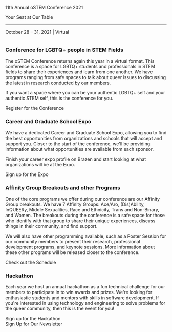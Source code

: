 

<SiteLayout>

<div className="border-b-4 border-mulberry border-solid pb-4 text-center">
    <p className="text-5xl font-display font-medium text-mulberry">11th Annual oSTEM Conference 2021</p>
    <p className="flex justify-center text-2xl font-display italic">Your Seat at Our Table</p>
    <hr/>
    <p className="flex justify-center text-3xl font-display">
    October 28 &ndash; 31, 2021 | Virtual
    </p>
</div>
<div class="grid md:grid-cols-5 gap-y-2 mt-9">
        <div className="rounded-l md:col-span-2 tint tint-dark"><img className="rounded-l object-cover w-full h-full" src="/images/oSTEM.2019.0049_Update_BannerSize.jpg" alt=""/></div>
        <div class="rounded-r md:col-span-3 p-4 bg-tint-spruce-light">
            <h3>Conference for LGBTQ+ people in STEM Fields</h3>
            <p>
                The oSTEM Conference returns again this year in a virtual format.
                This conference is a space for LGBTQ+ students and professionals in STEM fields to share their experiences and learn from one another.
                We have programs ranging from safe spaces to talk about queer issues to discussing the latest in research conducted by our members.
            </p>
            <p>
                If you want a space where you can be your authentic LGBTQ+ self and your authentic STEM self, this is the conference for you.
            </p>
            <div class="text-center my-4">
                <CTAButton onClick="https://events.bizzabo.com/343425">Register for the Conference</CTAButton>
            </div>
        </div>
    <div class="rounded-l md:col-span-3 bg-tint-apricot p-4">
        <h3>Career and Graduate School Expo</h3>
        <p>
            We have a dedicated Career and Graduate School Expo, allowing you to find the best opportunities from organizations and schools that will accept and support you.
            Closer to the start of the conference, we'll be providing information about what opportunities are available from each sponsor.
        </p>
        <p>
            Finish your career expo profile on Brazen and start looking at what organizations will be at the Expo.
        </p>
        <div class="text-center my-4">
            <CTAButton onClick="https://app.brazenconnect.com/app/events/VgxjR/">Sign up for the Expo</CTAButton>
        </div>
    </div>
    <div class="rounded-r md:col-span-2 tint tint-light"><img class="object-cover w-full h-full rounded-r" src="/images/oSTEM.2019.0111.jpg" alt=""/></div>
    <div class="rounded-l md:col-span-2 tint tint-dark"><img class="object-cover w-full h-full rounded-l" src="/images/oSTEM.2019.0077.jpg" alt=""/></div>
    <div class="rounded-r md:col-span-3 bg-tint-spruce-light p-4">
        <h3>Affinity Group Breakouts and other Programs</h3>
        <p>
            One of the core programs we offer during our conference are our Affinity Group breakouts.
            We have 7 Affinity Groups: Ace/Aro, (Dis)Ability, InQUEERy, Middle Sexualities, Race and Ethnicity, Trans and Non-Binary, and Women.
            The breakouts during the conference is a safe space for those who identify with that group to share their unique experiences, discuss things in their community, and find support.
        </p>
        <p>
            We will also have other programming available, such as a Poster Session for our community members to present their research, professional development programs, and keynote sessions.
            More information about these other programs will be released closer to the conference.
        </p>
        <div class="text-center my-4">
            <CTAButton onClick="/2021/schedule">Check out the Schedule</CTAButton>
        </div>
    </div>
    <div class="rounded-l md:col-span-3 bg-tint-apricot p-4">
        <h3>Hackathon</h3>
        <p>
            Each year we host an annual hackathon as a fun technical challenge for our members to participate in to win awards and prizes.
            We're looking for enthusiastic students and mentors with skills in software development. If you're interested in using technology and engineering
            to solve problems for the queer community, then this is the event for you!
        </p>
        <div class="text-center my-4">
            <CTAButton onClick="/2021/hackathon">Sign up for the Hackathon</CTAButton>
        </div>
    </div>
    <div class="rounded-r md:col-span-2 tint tint-light"><img class="object-cover w-full h-full rounded-r" src="/images/hackathon.jpg" alt=""/></div>
</div>

<div className="text-2xl flex justify-center p-8">
  <CTAButton onClick="https://www.ostem.org/page/newsletter">Sign Up for Our Newsletter</CTAButton>
</div>

<div class="bg-gradient-to-r from-spruce to-apricot via-mulberry">
    <ConferenceCountdown />
</div>

</SiteLayout>
